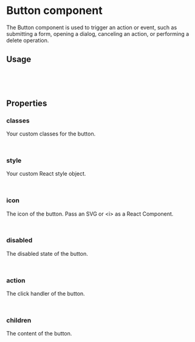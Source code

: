 

<Meta of={ButtonStories} />

# Button component

The Button component is used to trigger an action or event, such as submitting a form, opening a dialog, canceling an action, or performing a delete operation.

<Canvas of={ButtonStories.Default} />

## Usage

```jsx
import { Button } from 'react-barebones-ts';

<Button>Button Default</Button>

```

## Properties

### classes

Your custom classes for the button.

```jsx
<Button classes={"bb-bg-primary-500 bb-white"}>Click me</Button>
```

### style

Your custom React style object.

```jsx
<Button style={{"backgroundColor": "#000"}}>Click me</Button>
```

### icon

The icon of the button. Pass an SVG or \<i\> as a React Component.

```jsx
<Button icon="<CheckIcon/>">Click me</Button>
```

### disabled

The disabled state of the button.

```jsx
<Button disabled>Can't click me</Button>
```

### action

The click handler of the button.

```jsx
<Button action={() => alert('Clicked!')}>Click me</Button>
```

### children

The content of the button.

```jsx
<Button>{children}</Button>
```